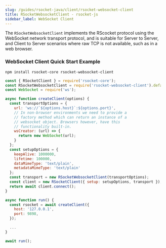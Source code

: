 ```yaml
---
slug: /guides/rsocket-java/client/rsocket-websocket-client
title: RSocketWebsocketClient - rsocket-js
sidebar_label: WebSocket Client
---
```


The `RSocketWebsocketClient` implements the RScocket protocol using the WebSocket network transport protocol, and is suitable for Server to Server, and Client to Server scenarios where raw TCP is not available, such as in a web browser.

### WebSocket Client Quick Start Example

```
npm install rsocket-core rsocket-websocket-client
```

```js
const { RSocketClient } = require('rsocket-core');
const RSocketWebsocketClient = require('rsocket-websocket-client').default;
const WebSocket = require('ws');

async function createClient(options) {
  const transportOptions = {
    url: 'ws://`${options.host}`:${options.port}',
    // In non-browser environments we need to provide a
    // factory method which can return an instance of a
    // websocket object. Browsers however, have this
    // functionality built-in.
    wsCreator: (url) => {
      return new WebSocket(url);
    }
  };
  const setupOptions = {
    keepAlive: 1000000,
    lifetime: 100000,
    dataMimeType: 'text/plain',
    metadataMimeType: 'text/plain'
  };
  const transport = new RSocketWebsocketClient(transportOptions);
  const client = new RSocketClient({ setup: setupOptions, transport });
  return await client.connect();
}

async function run() {
  const rsocket = await createClient({
    host: '127.0.0.1',
    port: 9898,
  });

  ...
}

await run();
```
